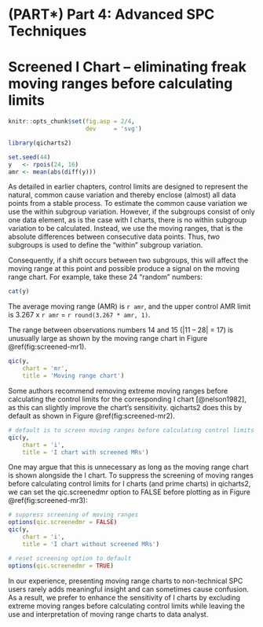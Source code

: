 # (PART\*) Part 4: Advanced SPC Techniques {-}

# Screened I Chart -- eliminating freak moving ranges before calculating limits

```r
knitr::opts_chunk$set(fig.asp = 2/4,
                      dev     = 'svg')

library(qicharts2)

set.seed(44)
y   <- rpois(24, 16)
amr <- mean(abs(diff(y)))
```

As detailed in earlier chapters, control limits are designed to represent the natural, common cause variation and thereby enclose (almost) all data points from a stable process. To estimate the common cause variation we use the within subgroup variation. However, if the subgroups consist of only one data element, as is the case with I charts, there is no within subgroup variation to be calculated. Instead, we use the moving ranges, that is the absolute differences between consecutive data points. Thus, *two* subgroups is used to define the "within" subgroup variation.

Consequently, if a shift occurs between two subgroups, this will affect the moving range at this point and possible produce a signal on the moving range chart. For example, take these 24 "random" numbers:

```r
cat(y)
```

The average moving range (AMR) is `r amr`, and the upper control AMR limit is 3.267 x `r amr` = `r round(3.267 * amr, 1)`.

The range between observations numbers 14 and 15 (|11 -- 28| = 17) is unusually large as shown by the moving range chart in Figure \@ref(fig:screened-mr1).

```r

qic(y, 
    chart = 'mr', 
    title = 'Moving range chart')
```

Some authors recommend removing extreme moving ranges before calculating the control limits for the corresponding I chart [@nelson1982], as this can slightly improve the chart's sensitivity. qicharts2 does this by default as shown in Figure \@ref(fig:screened-mr2).

```r
# default is to screen moving ranges before calculating control limits
qic(y, 
    chart = 'i', 
    title = 'I chart with screened MRs')
```

One may argue that this is unnecessary as long as the moving range chart is shown alongside the I chart. To suppress the screening of moving ranges before calculating control limits for I charts (and prime charts) in qicharts2, we can set the qic.screenedmr option to FALSE before plotting as in Figure \@ref(fig:screened-mr3):

```r
# suppress screening of moving ranges
options(qic.screenedmr = FALSE)
qic(y, 
    chart = 'i',
    title = 'I chart without screened MRs')

# reset screening option to default
options(qic.screenedmr = TRUE)
```

In our experience, presenting moving range charts to non-technical SPC users rarely adds meaningful insight and can sometimes cause confusion. As a result, we prefer to enhance the sensitivity of I charts by excluding extreme moving ranges before calculating control limits while leaving the use and interpretation of moving range charts to data analyst.
